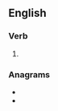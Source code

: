 ==English==

===Verb===
{{head|en|present participle}}

# {{present participle of|debase|lang=en|nocat=1}}

===Anagrams===
* {{l|en|beadings}}
* {{l|en|sidebang}}